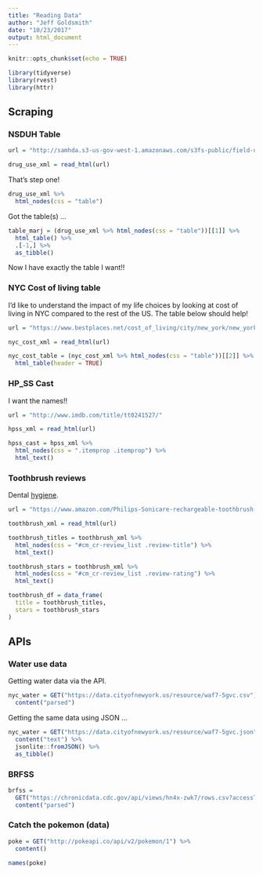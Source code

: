 ```yaml
---
title: "Reading Data"
author: "Jeff Goldsmith"
date: "10/23/2017"
output: html_document
---
```


```r
knitr::opts_chunk$set(echo = TRUE)

library(tidyverse)
library(rvest)
library(httr)
```

## Scraping

### NSDUH Table

```r
url = "http://samhda.s3-us-gov-west-1.amazonaws.com/s3fs-public/field-uploads/2k15StateFiles/NSDUHsaeShortTermCHG2015.htm"

drug_use_xml = read_html(url)
```

That's step one!

```r
drug_use_xml %>%
  html_nodes(css = "table")
```

Got the table(s) ...

```r
table_marj = (drug_use_xml %>% html_nodes(css = "table"))[[1]] %>%
  html_table() %>%
  .[-1,] %>% 
  as_tibble()
```

Now I have exactly the table I want!!

### NYC Cost of living table

I'd like to understand the impact of my life choices by looking at cost of living in NYC compared to the rest of the US. The table below should help!

```r
url = "https://www.bestplaces.net/cost_of_living/city/new_york/new_york"

nyc_cost_xml = read_html(url)

nyc_cost_table = (nyc_cost_xml %>% html_nodes(css = "table"))[[2]] %>% 
  html_table(header = TRUE)
```

### HP_SS Cast

I want the names!!

```r
url = "http://www.imdb.com/title/tt0241527/"

hpss_xml = read_html(url)

hpss_cast = hpss_xml %>%
  html_nodes(css = ".itemprop .itemprop") %>% 
  html_text()
```

### Toothbrush reviews

Dental [hygiene](https://www.google.com/search?&rls=en&q=hygiene&ie=UTF-8&oe=UTF-8).

```r
url = "https://www.amazon.com/Philips-Sonicare-rechargeable-toothbrush-HX6211/product-reviews/B00YAR7ZFM/ref=cm_cr_arp_d_viewopt_srt?ie=UTF8&reviewerType=all_reviews&sortBy=recent&pageNumber=2"

toothbrush_xml = read_html(url)

toothbrush_titles = toothbrush_xml %>%
  html_nodes(css = "#cm_cr-review_list .review-title") %>% 
  html_text()

toothbrush_stars = toothbrush_xml %>%
  html_nodes(css = "#cm_cr-review_list .review-rating") %>% 
  html_text()

toothbrush_df = data_frame(
  title = toothbrush_titles,
  stars = toothbrush_stars
)

```




## APIs

### Water use data

Getting water data via the API. 

```r
nyc_water = GET("https://data.cityofnewyork.us/resource/waf7-5gvc.csv") %>%
  content("parsed")
```

Getting the same data using JSON ...

```r
nyc_water = GET("https://data.cityofnewyork.us/resource/waf7-5gvc.json") %>% 
  content("text") %>%
  jsonlite::fromJSON() %>%
  as_tibble()
```

### BRFSS

```r
brfss = 
  GET("https://chronicdata.cdc.gov/api/views/hn4x-zwk7/rows.csv?accessType=DOWNLOAD") %>% 
  content("parsed")
```


### Catch the pokemon (data)

```r
poke = GET("http://pokeapi.co/api/v2/pokemon/1") %>%
  content()

names(poke)
```




